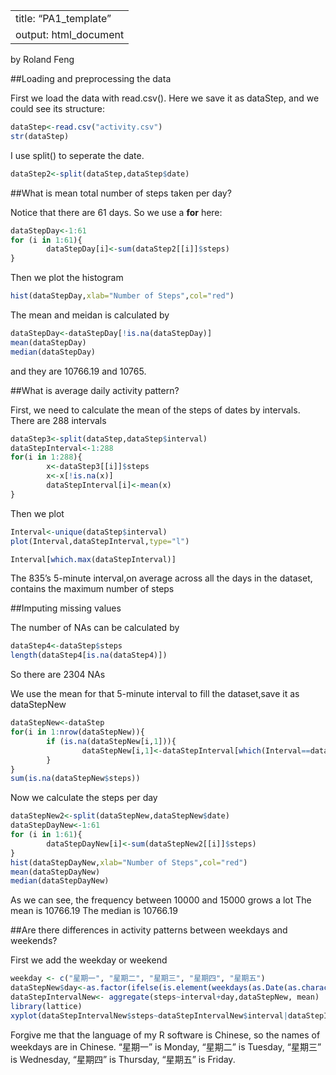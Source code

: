 
---
title: "PA1_template"
output: html_document
---
by Roland Feng



##Loading and preprocessing the data

First we load the data with read.csv(). Here we save it as dataStep, and we could see its structure:
```r
dataStep<-read.csv("activity.csv")
str(dataStep)
```

I use split() to seperate the date.
```r
dataStep2<-split(dataStep,dataStep$date)
```

##What is mean total number of steps taken per day?

Notice that there are 61 days. So we use a **for** here:
```r
dataStepDay<-1:61
for (i in 1:61){
        dataStepDay[i]<-sum(dataStep2[[i]]$steps)
}
```
Then we plot the histogram
```r
hist(dataStepDay,xlab="Number of Steps",col="red")
```

The mean and meidan is calculated by 
```r
dataStepDay<-dataStepDay[!is.na(dataStepDay)]
mean(dataStepDay)
median(dataStepDay)
```
and they are 10766.19 and 10765.

##What is average daily activity pattern?

First, we need to calculate the mean of the steps of dates by intervals. There are 288 intervals
```r
dataStep3<-split(dataStep,dataStep$interval)
dataStepInterval<-1:288
for(i in 1:288){
        x<-dataStep3[[i]]$steps
        x<-x[!is.na(x)]
        dataStepInterval[i]<-mean(x)
}
```

Then we plot
```r
Interval<-unique(dataStep$interval)
plot(Interval,dataStepInterval,type="l")
```

```r
Interval[which.max(dataStepInterval)]
```

The 835's 5-minute interval,on average across all the days in the dataset, contains the maximum number of steps

##Imputing missing values

The number of NAs can be calculated by
```r
dataStep4<-dataStep$steps
length(dataStep4[is.na(dataStep4)])
```
So there are 2304 NAs

We use the mean for that 5-minute interval to fill the dataset,save it as dataStepNew
```r
dataStepNew<-dataStep
for(i in 1:nrow(dataStepNew)){
        if (is.na(dataStepNew[i,1])){
                dataStepNew[i,1]<-dataStepInterval[which(Interval==dataStepNew[i,3])]
        }
}
sum(is.na(dataStepNew$steps))
```

Now we calculate the steps per day
```r
dataStepNew2<-split(dataStepNew,dataStepNew$date)
dataStepDayNew<-1:61
for (i in 1:61){
        dataStepDayNew[i]<-sum(dataStepNew2[[i]]$steps)
}
hist(dataStepDayNew,xlab="Number of Steps",col="red")
mean(dataStepDayNew)
median(dataStepDayNew)
```

As we can see, the frequency between 10000 and 15000 grows a lot
The mean is 10766.19
The median is 10766.19

##Are there differences in activity patterns between weekdays and weekends?

First we add the weekday or weekend
```r
weekday <- c("星期一", "星期二", "星期三", "星期四", "星期五")
dataStepNew$day<-as.factor(ifelse(is.element(weekdays(as.Date(as.character(dataStepNew$date))),weekday), "Weekday","Weekend"))
dataStepIntervalNew<- aggregate(steps~interval+day,dataStepNew, mean)
library(lattice)
xyplot(dataStepIntervalNew$steps~dataStepIntervalNew$interval|dataStepIntervalNew$day, layout=c(1,2), type="l")
```
Forgive me that the language of my R software is Chinese, so the names of weekdays are in Chinese. "星期一" is Monday, "星期二" is Tuesday, "星期三" is Wednesday, "星期四" is Thursday, "星期五" is Friday.
